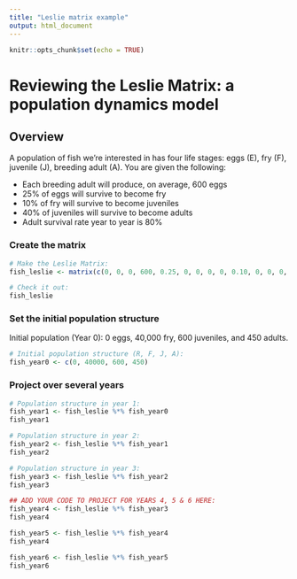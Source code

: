 ```yaml
---
title: "Leslie matrix example"
output: html_document
---
```


```r
knitr::opts_chunk$set(echo = TRUE)
```

# Reviewing the Leslie Matrix: a population dynamics model

## Overview

A population of fish we're interested in has four life stages: eggs (E), fry (F), juvenile (J), breeding adult (A). You are given the following:

-   Each breeding adult will produce, on average, 600 eggs
-   25% of eggs will survive to become fry
-   10% of fry will survive to become juveniles
-   40% of juveniles will survive to become adults
-   Adult survival rate year to year is 80%

### Create the matrix

```r
# Make the Leslie Matrix:
fish_leslie <- matrix(c(0, 0, 0, 600, 0.25, 0, 0, 0, 0, 0.10, 0, 0, 0, 0, 0.4, 0.8), nrow = 4, ncol = 4, byrow = TRUE)

# Check it out: 
fish_leslie
```

### Set the initial population structure

Initial population (Year 0): 0 eggs, 40,000 fry, 600 juveniles, and 450 adults.

```r
# Initial population structure (R, F, J, A): 
fish_year0 <- c(0, 40000, 600, 450)
```

### Project over several years

```r
# Population structure in year 1:
fish_year1 <- fish_leslie %*% fish_year0
fish_year1

# Population structure in year 2: 
fish_year2 <- fish_leslie %*% fish_year1
fish_year2

# Population structure in year 3: 
fish_year3 <- fish_leslie %*% fish_year2
fish_year3

## ADD YOUR CODE TO PROJECT FOR YEARS 4, 5 & 6 HERE:
fish_year4 <- fish_leslie %*% fish_year3
fish_year4

fish_year5 <- fish_leslie %*% fish_year4
fish_year4

fish_year6 <- fish_leslie %*% fish_year5
fish_year6
```
